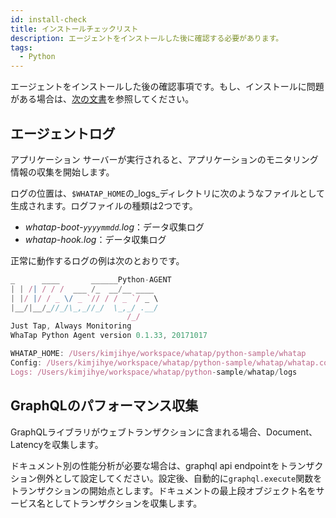```yaml
---
id: install-check
title: インストールチェックリスト
description: エージェントをインストールした後に確認する必要があります。
tags:
  - Python
---
```


エージェントをインストールした後の確認事項です。もし、インストールに問題がある場合は、[次の文書](agent-troubleshooting)を参照してください。

## エージェントログ

アプリケーション サーバーが実行されると、アプリケーションのモニタリング情報の収集を開始します。

ログの位置は、`$WHATAP_HOME`の_logs_ディレクトリに次のようなファイルとして生成されます。ログファイルの種類は2つです。

-   _whatap-boot-`yyyymmdd`.log_：データ収集ログ
-   _whatap-hook.log_：データ収集ログ

正常に動作するログの例は次のとおりです。 

```javascript title=SH
_      ____       ______Python-AGENT
| | /| / / /  ___ /_  __/__ ____
| |/ |/ / _ \/ _ `// / / _ `/ _ \
|__/|__/_//_/\_,_//_/  \_,_/ .__/
                          /_/
Just Tap, Always Monitoring
WhaTap Python Agent version 0.1.33, 20171017

WHATAP_HOME: /Users/kimjihye/workspace/whatap/python-sample/whatap
Config: /Users/kimjihye/workspace/whatap/python-sample/whatap/whatap.conf
Logs: /Users/kimjihye/workspace/whatap/python-sample/whatap/logs
```

## GraphQLのパフォーマンス収集

GraphQLライブラリがウェブトランザクションに含まれる場合、Document、Latencyを収集します。

ドキュメント別の性能分析が必要な場合は、graphql api endpointをトランザクション例外として設定してください。設定後、自動的に`graphql.execute`関数をトランザクションの開始点とします。ドキュメントの最上段オブジェクト名をサービス名としてトランザクションを収集します。
